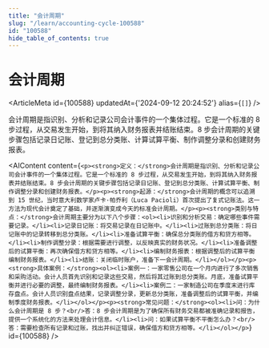 ```yaml
---
title: "会计周期"
slug: "/learn/accounting-cycle-100588"
id: "100588"
hide_table_of_contents: true
---
```



# 会计周期

<ArticleMeta id={100588} updatedAt={'2024-09-12 20:24:52'} alias={`[]`} />
<div className='border-solid border-b border-t-0 my-4 border-[var(--ifm-color-gray-300)]' />

会计周期是指识别、分析和记录公司会计事件的一个集体过程。它是一个标准的 8 步过程，从交易发生开始，到将其纳入财务报表并结账结束。8 步会计周期的关键步骤包括记录日记账、登记到总分类账、计算试算平衡、制作调整分录和创建财务报表。

<AIContent content={`<p><strong>定义：</strong>会计周期是指识别、分析和记录公司会计事件的一个集体过程。它是一个标准的 8 步过程，从交易发生开始，到将其纳入财务报表并结账结束。8 步会计周期的关键步骤包括记录日记账、登记到总分类账、计算试算平衡、制作调整分录和创建财务报表。</p><p><strong>起源：</strong>会计周期的概念可以追溯到 15 世纪，当时意大利数学家卢卡·帕乔利（Luca Pacioli）首次提出了复式记账法。这一方法为现代会计奠定了基础，并逐渐演变成今天的标准会计周期。</p><p><strong>类别与特点：</strong>会计周期主要分为以下八个步骤：<ol><li>识别和分析交易：确定哪些事件需要记录。</li><li>记录日记账：将交易记录在日记账中。</li><li>过账到总分类账：将日记账中的记录转移到总分类账。</li><li>准备试算平衡：确保总分类账的借方和贷方相等。</li><li>制作调整分录：根据需要进行调整，以反映真实的财务状况。</li><li>准备调整后的试算平衡：再次确保借方和贷方相等。</li><li>编制财务报表：根据调整后的试算平衡编制财务报表。</li><li>结账：关闭临时账户，准备下一会计周期。</li></ol></p><p><strong>具体案例：</strong><ol><li>案例一：一家零售公司在一个月内进行了多次销售和采购活动。会计人员首先识别和记录这些交易，然后将其过账到总分类账。月底，准备试算平衡并进行必要的调整，最终编制财务报表。</li><li>案例二：一家制造公司在季度末进行库存盘点。会计人员识别盘点结果，记录调整分录，更新总分类账，准备调整后的试算平衡，并编制季度财务报表。</li></ol></p><p><strong>常见问题：</strong><ol><li>问：为什么会计周期是 8 步？<br/>答：8 步会计周期是为了确保所有财务交易都被准确记录和报告，提供一个系统化的方法来处理会计信息。</li><li>问：如果试算平衡不平衡怎么办？<br/>答：需要检查所有记录和过账，找出并纠正错误，确保借方和贷方相等。</li></ol></p>`} id={100588} />
